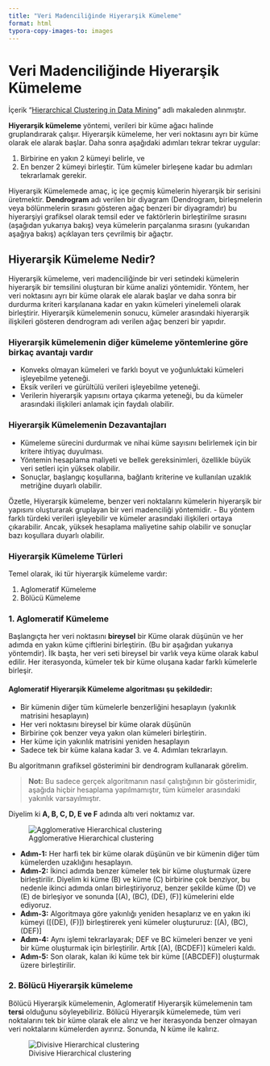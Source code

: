 ```yaml
---
title: "Veri Madenciliğinde Hiyerarşik Kümeleme"
format: html
typora-copy-images-to: images
---
```

# Veri Madenciliğinde Hiyerarşik Kümeleme

İçerik "[Hierarchical Clustering in Data Mining](https://www.geeksforgeeks.org/hierarchical-clustering-in-data-mining/)" adlı makaleden alınmıştır.

**Hiyerarşik kümeleme** yöntemi, verileri bir küme ağacı halinde gruplandırarak çalışır. Hiyerarşik kümeleme, her veri noktasını ayrı bir küme olarak ele alarak başlar. Daha sonra aşağıdaki adımları tekrar tekrar uygular:

1. Birbirine en yakın 2 kümeyi belirle, ve
2. En benzer 2 kümeyi birleştir. Tüm kümeler birleşene kadar bu adımları tekrarlamak gerekir.

Hiyerarşik Kümelemede amaç, iç içe geçmiş kümelerin hiyerarşik bir serisini üretmektir. **Dendrogram** adı verilen bir diyagram (Dendrogram, birleşmelerin veya bölünmelerin sırasını gösteren ağaç benzeri bir diyagramdır) bu hiyerarşiyi grafiksel olarak temsil eder ve faktörlerin birleştirilme sırasını (aşağıdan yukarıya bakış) veya kümelerin parçalanma sırasını (yukarıdan aşağıya bakış) açıklayan ters çevrilmiş bir ağaçtır.

## Hiyerarşik Kümeleme Nedir?

Hiyerarşik kümeleme, veri madenciliğinde bir veri setindeki kümelerin hiyerarşik bir temsilini oluşturan bir küme analizi yöntemidir. Yöntem, her veri noktasını ayrı bir küme olarak ele alarak başlar ve daha sonra bir durdurma kriteri karşılanana kadar en yakın kümeleri yinelemeli olarak birleştirir. Hiyerarşik kümelemenin sonucu, kümeler arasındaki hiyerarşik ilişkileri gösteren dendrogram adı verilen ağaç benzeri bir yapıdır.

### **Hiyerarşik kümelemenin diğer kümeleme yöntemlerine göre birkaç avantajı vardır**

- Konveks olmayan kümeleri ve farklı boyut ve yoğunluktaki kümeleri işleyebilme yeteneği.
- Eksik verileri ve gürültülü verileri işleyebilme yeteneği.
- Verilerin hiyerarşik yapısını ortaya çıkarma yeteneği, bu da kümeler arasındaki ilişkileri anlamak için faydalı olabilir.

### **Hiyerarşik Kümelemenin Dezavantajları**

- Kümeleme sürecini durdurmak ve nihai küme sayısını belirlemek için bir kritere ihtiyaç duyulması.
- Yöntemin hesaplama maliyeti ve bellek gereksinimleri, özellikle büyük veri setleri için yüksek olabilir.
- Sonuçlar, başlangıç koşullarına, bağlantı kriterine ve kullanılan uzaklık metriğine duyarlı olabilir.

Özetle, Hiyerarşik kümeleme, benzer veri noktalarını kümelerin hiyerarşik bir yapısını oluşturarak gruplayan bir veri madenciliği yöntemidir. 
- Bu yöntem farklı türdeki verileri işleyebilir ve kümeler arasındaki ilişkileri ortaya çıkarabilir. Ancak, yüksek hesaplama maliyetine sahip olabilir ve sonuçlar bazı koşullara duyarlı olabilir.

### Hiyerarşik Kümeleme Türleri

Temel olarak, iki tür hiyerarşik kümeleme vardır:

1. Aglomeratif Kümeleme
2. Bölücü Kümeleme

### 1. Aglomeratif Kümeleme 

Başlangıçta her veri noktasını **bireysel** bir Küme olarak düşünün ve her adımda en yakın küme çiftlerini birleştirin. (Bu bir aşağıdan yukarıya yöntemdir). İlk başta, her veri seti bireysel bir varlık veya küme olarak kabul edilir. Her iterasyonda, kümeler tek bir küme oluşana kadar farklı kümelerle birleşir.

#### Aglomeratif Hiyerarşik Kümeleme algoritması şu şekildedir:

- Bir kümenin diğer tüm kümelerle benzerliğini hesaplayın (yakınlık matrisini hesaplayın)
- Her veri noktasını bireysel bir küme olarak düşünün
- Birbirine çok benzer veya yakın olan kümeleri birleştirin.
- Her küme için yakınlık matrisini yeniden hesaplayın
- Sadece tek bir küme kalana kadar 3. ve 4. Adımları tekrarlayın.

Bu algoritmanın grafiksel gösterimini bir dendrogram kullanarak görelim. 

> **Not:** Bu sadece gerçek algoritmanın nasıl çalıştığının bir gösterimidir, aşağıda hiçbir hesaplama yapılmamıştır, tüm kümeler arasındaki yakınlık varsayılmıştır. 

Diyelim ki **A, B, C, D, E ve F** adında altı veri noktamız var.

![Agglomerative Hierarchical clustering](attachments/Untitled-Diagram71.png)

- **Adım-1:** Her harfi tek bir küme olarak düşünün ve bir kümenin diğer tüm kümelerden uzaklığını hesaplayın.
- **Adım-2:** İkinci adımda benzer kümeler tek bir küme oluşturmak üzere birleştirilir. Diyelim ki küme (B) ve küme (C) birbirine çok benziyor, bu nedenle ikinci adımda onları birleştiriyoruz, benzer şekilde küme (D) ve (E) de birleşiyor ve sonunda [(A), (BC), (DE), (F)] kümelerini elde ediyoruz.
- **Adım-3:** Algoritmaya göre yakınlığı yeniden hesaplarız ve en yakın iki kümeyi ([(DE), (F)]) birleştirerek yeni kümeler oluştururuz: [(A), (BC), (DEF)]
- **Adım-4:** Aynı işlemi tekrarlayarak; DEF ve BC kümeleri benzer ve yeni bir küme oluşturmak için birleştirilir. Artık [(A), (BCDEF)] kümeleri kaldı.
- **Adım-5:** Son olarak, kalan iki küme tek bir küme [(ABCDEF)] oluşturmak üzere birleştirilir.

### 2. Bölücü Hiyerarşik kümeleme

Bölücü Hiyerarşik kümelemenin, Aglomeratif Hiyerarşik kümelemenin tam **tersi** olduğunu söyleyebiliriz. Bölücü Hiyerarşik kümelemede, tüm veri noktalarını tek bir küme olarak ele alırız ve her iterasyonda benzer olmayan veri noktalarını kümelerden ayırırız. Sonunda, N küme ile kalırız. 

![Divisive Hierarchical clustering](attachments/Untitled-Diagram-153-1.png)
